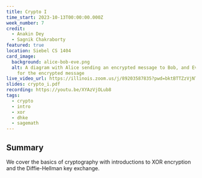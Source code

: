 ```yaml
---
title: Crypto I
time_start: 2023-10-13T00:00:00.000Z
week_number: 7
credit:
  - Anakin Dey
  - Sagnik Chakraborty
featured: true
location: Siebel CS 1404
card_image:
  background: alice-bob-eve.png
  alt: A diagram with Alice sending an encrypted message to Bob, and Eve listening
    for the encrypted message
live_video_url: https://illinois.zoom.us/j/89203587835?pwd=bktBTTZzVjNTenRnQ0hEbG1HNmh1dz09
slides: crypto_i.pdf
recording: https://youtu.be/XYAzVjOLub8
tags:
  - crypto
  - intro
  - xor
  - dhke
  - sagemath
---
```

## Summary

We cover the basics of cryptography with introductions to XOR encryption and the Diffie-Hellman key exchange.